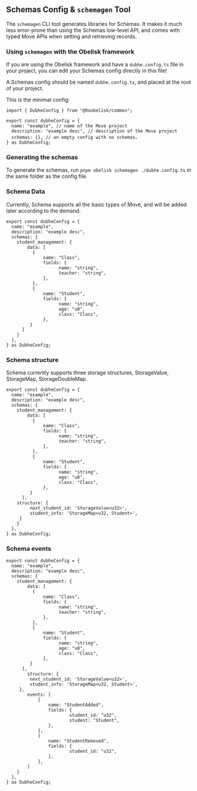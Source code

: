 ## Schemas Config & `schemagen` Tool

The `schemagen` CLI tool generates libraries for Schemas. It makes it much less error-prone than using the Schemas low-level API, and comes with typed Move APIs when setting and retrieving records.

### Using `schemagen` with the Obelisk framework

If you are using the Obelisk framework and have a `dubhe.config.ts` file in your project, you can edit your Schemas config directly in this file!

A Schemas config should be named `dubhe.config.ts`, and placed at the root of your project.

This is the minimal config:

```tsx
import { DubheConfig } from "@0xobelisk/common";

export const dubheConfig = {
  name: "example", // name of the Move project
  description: "example desc", // description of the Move project
  schemas: {}, // an empty config with no schemas，
} as DubheConfig;
```

### Generating the schemas

To generate the schemas, run `pnpm obelisk schemagen ./dubhe.config.ts` in the same folder as the config file.

### Schema Data

Currently, Schema supports all the basic types of Move, and will be added later according to the demand.

```tsx
export const dubheConfig = {
  name: "example",
  description: "example desc",
  schemas: {
    student_management: {
        data: [
          {
              name: "Class",
              fields: {
                    name: "string",
                    teacher: "string",
              },
          },
          {
              name: "Student",
              fields: {
                    name: "string",
                    age: "u8",
                    class: "Class",
              },
         }
      ]
    }
  },
} as DubheConfig;
```
### Schema structure

Schema currently supports three storage structures, StorageValue, StorageMap, StorageDoubleMap.

```tsx
export const dubheConfig = {
  name: "example",
  description: "example desc",
  schemas: {
    student_management: {
        data: [
          {
              name: "Class",
              fields: {
                    name: "string",
                    teacher: "string",
              },
          },
          {
              name: "Student",
              fields: {
                    name: "string",
                    age: "u8",
                    class: "Class",
              },
         }
      ],
    structure: {
         next_student_id: 'StorageValue<u32>',
         student_info: 'StorageMap<u32, Student>',
     }
    }
  },
} as DubheConfig;
```

### Schema events

```tsx
export const dubheConfig = {
  name: "example",
  description: "example desc",
  schemas: {
    student_management: {
        data: [
          {
              name: "Class",
              fields: {
                    name: "string",
                    teacher: "string",
              },
          },
          {
              name: "Student",
              fields: {
                    name: "string",
                    age: "u8",
                    class: "Class",
              },
         }
      ],
        structure: {
         next_student_id: 'StorageValue<u32>',
         student_info: 'StorageMap<u32, Student>',
     },
        events: [
            {
                name: "StudentAdded",
                fields: {
                        student_id: "u32",
                        student: "Student",
                },
            },
            {
                name: "StudentRemoved",
                fields: {
                        student_id: "u32",
                },
            },
        ]
    }
  },
} as DubheConfig;
```